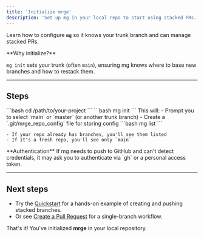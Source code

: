 ```yaml
---
title: 'Initialize mrge'
description: 'Set up mg in your local repo to start using stacked PRs.'
---
```


Learn how to configure **`mg`** so it knows your trunk branch and can manage stacked PRs.

<Info>
  **Why initialize?**

`mg init` sets your trunk (often `main`), ensuring mg
knows where to base new branches and how to restack them.

</Info>

---

## Steps

<Steps>
  <Step title="Navigate to Your Repo">
    ```bash 
    cd /path/to/your-project 
    ```
  </Step>

<Step title="Run mg init">
  ```bash mg init ``` This will: - Prompt you to select `main` or `master` (or
  another trunk branch) - Create a `.git/mrge_repo_config` file for storing
  config
</Step>

  <Step title="Confirm It Worked">
    ```bash 
    mg list 
    ``` 
    
    - If your repo already has branches, you'll see them listed 
    - If it's a fresh repo, you'll see only `main`
  </Step>
</Steps>

<Note>
  **Authentication** If mg needs to push to GitHub and can't detect credentials,
  it may ask you to authenticate via `gh` or a personal access token.
</Note>

---

## Next steps

- Try the [Quickstart](/quickstart) for a hands-on example of creating and pushing stacked branches.
- Or see [Create a Pull Request](/how-to-guides/create-a-pull-request) for a single-branch workflow.

That's it! You've initialized **mrge** in your local repository.
